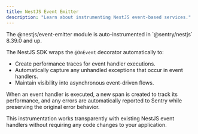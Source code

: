 ```yaml
---
title: NestJS Event Emitter
description: "Learn about instrumenting NestJS event-based services."
---
```


<Note>
  The @nestjs/event-emitter module is auto-instrumented in `@sentry/nestjs` 8.39.0 and up.
</Note>

The NestJS SDK wraps the `@OnEvent` decorator automatically to:

- Create performance traces for event handler executions.
- Automatically capture any unhandled exceptions that occur in event handlers.
- Maintain visibility into asynchronous event-driven flows.

When an event handler is executed, a new span is created to track its performance, and any errors are automatically reported to Sentry while preserving the original error behavior.

This instrumentation works transparently with existing NestJS event handlers without requiring any code changes to your application.